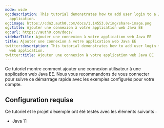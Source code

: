 ```yaml
---
mode: wide
og:description: This tutorial demonstrates how to add user login to a Java EE web
  application.
og:image: https://cdn2.auth0.com/docs/1.14553.0/img/share-image.png
og:title: Ajouter une connexion à votre application web Java EE
og:url: https://auth0.com/docs/
sidebarTitle: Ajouter une connexion à votre application web Java EE
title: Ajouter une connexion à votre application web Java EE
twitter:description: This tutorial demonstrates how to add user login to a Java EE
  web application.
twitter:title: Ajouter une connexion à votre application web Java EE
---
```


Ce tutoriel montre comment ajouter une connexion utilisateur à une application web Java EE. Nous vous recommandons de vous connecter pour suivre ce démarrage rapide avec les exemples configurés pour votre compte.

## Configuration requise

Ce tutoriel et le projet d’exemple ont été testés avec les éléments suivants :

* Java 11